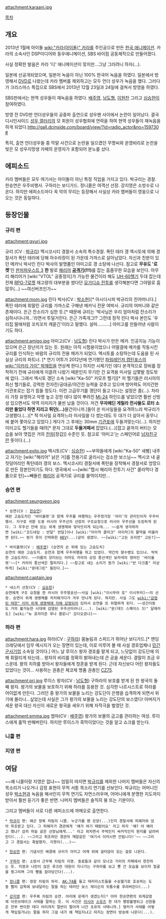 attachment:karaani.jpg

[[목차]]

== 개요 ==
2013년 1월에 아이돌 [[wiki:"카라(아이돌)" 카라]]를 주인공으로 만든 [[한국 애니메이션]]. 카라의 소속사인 DSP미디어와 동우애니메이션, SBS 바이컴 공동제작으로 만들어졌다.

사실 정확한 발음은 카라 '디' 애니메이션이 맞지만...그냥 그러려니 하자(...).

일본에 선공개되었으며, 일본어 녹음이 아닌 100% 한국어 녹음을 하였다. 일본에서 방영해서 [[DVD]]로 나왔는데 카라 멤버를 제외하고는 모두 언더 성우가 녹음을 했다. 그러다가 크리스마스 특집으로 SBS에서 2013년 12월 23일과 24일에 걸쳐서 방영을 하였다.

SBS판에서는 현역 성우들이 재녹음을 하였다. [[배주영]], [[남도형]], [[이원찬]] 그리고 [[심승한]]이 참여하였다.

방영 전 DVD판 언더성우들의 공중파 출연으로 성우팬 사이에서 논란이 일어났다. 결국 디시인사이드 [[성우 갤러리]]의 모 회원이 성우협회에 연락을 하여 현역 성우들이 재녹음을 하게 되었다.[[http://gall.dcinside.com/board/view/?id=radio_actor&no=159730 #]]

특히, 출연 언더성우들 중 막말 사건으로 논란을 일으켰던 무명씨와 운영비리로 논란을 빚은 모 성우지망생 카페의 운영자가 포함되어 분노를 샀다.

== 에피소드 ==
카라 멤버들은 모두 여기서는 아이돌이 아닌 특정 직업을 가지고 있다. 박규리는 경찰. 한승연은 우주비행사. 구하라는 보디가드. 정니콜은 여객선 선장. 강지영은 소방수로 나온다. 하지만 에피소드마다 꼭 악의 무리는 등장해서 사실상 카라 멤버들이 영웅으로 나오는 것은 동일하다.

== 등장인물 ==
=== 규리 편 ===
attachment:gyuri.jpg

규리 (CV : [[박규리]])
멕시코시티 경찰서 소속의 특수경찰. 폭탄 테러 갱 엑시토에 의해 경찰서가 폭탄 테러에 당해 아수라장이 된 가운데 가까스로 살아남았다. 자신과 친분이 있던 메카닉 박사인 린다 박사의 발명품인 아미고로 갱 소탕에 나선다. 참고로 '''무유도 '로켓''''인 [[판처파우스트 3]] '''한''' 발로 [[해리어]] '''[[공격기]](!!!)'''를 잡는 흠좀무한 모습을 보인다. 아무리 해리어가 [wiki:"VTOL" 공중정지]가 가능한 물건이라 해도 [[UH-60]]헬기 두대 잡는데 전체 [[RPG-7]]로켓 재고량의 대부분을 썼다던 [[모가디슈 전투]]를 생각해본다면 그야말로 흠많무(...) ~~여신버프인가~~

attachment:mom.jpg
린다 박사(CV : [[박소현]])[* 아시다시피 박규리의 친어머니다.]
폭탄 테러에 휘말린 규리를 가까스로 구해낸 메카닉 전문 여박사. 규리의 어머니와 같은 존재이다. 은근 잔소리가 심한 듯.[* 때문에 규리는 '박사님은 우리 엄마처럼 잔소리가 심하시다니까...'라면서 투덜거린다. 은근 가족개그!? 그런데 정작 린다 박사 본인도 '우리집 딸애처럼 꼬치꼬치 캐묻긴'이라고 말했다. 설마..........] 아미고를 만들어낸 사람이기도 하다.

attachment:amigo.jpg
아미고(CV : [[남도형]])
린다 박사가 만든 메카. 인공지능 기능이 있으며 은근 장난끼가 있는 듯. 원래는 아직 시험용이었으나 어떨결에 메카를 작동시킨 규리를 인식하는 바람의 규리의 전용 메카가 되었다. 엑시토를 소탕하는데 도움을 된 사실상 규리의 파트너. [* 연기 어투가 2012년에 연기했던 [[파워레인저 캡틴포스]]의 [[wiki:"이카리 가이" 박재민]]을 연상케 한다.] 하지만 시제기인 데다 본격적으로 장비를 장착하기 전에 규리에게 이끌려 나왔기 때문인지 무기란 건 요격용 미사일 십몇발 정도밖에 없다. 그래서 엑시토 갱단 소속 [wiki:"Ka-50" 카모프 헬기][* 저 헬기들은 러시아의 최신 헬기들로, 강력한 전자전/공대공/야간전 능력을 갖추고 있으며 방어력도 어지간한 기관포로는 잡기 힘들 정도다. 이런 고급무기를 갱단이 들고 다니는 설정은 좀(...). 차라리 가장 유명하고 악명 높고 강한 데다 많이 뿌려진 [[Mi-24]] 하인드를 넣었으면 훨씬 신빙성 있으면서도 악역 이미지가 물씬 났을 것이다. 저건 '''무자헤딘 게릴라 전사들도 로터 소리만 들었다 하면 지리고 튀던(...)'''물건이니까.]들이 쏜 미사일들을 요격하느라 박규리가 고생했다.(...)[* 적 미사일 요격하느라 미사일을 다 썼는데도 두 대가 더 살아서 꽁무니에 붙어 쫓아오고 있었다.] 게다가 그 후에는 30mm [[기관포]]에 두들겨맞는다(...). 하지만 이러고도 헬기들을 때려[* 문자 그대로 '''두들겨패서''' 잡았다.(...)]잡고 끝까지 버티는 모습을 보아 맷집은 거의 [[전차]][장갑]] 수준인 듯. 참고로 '아미고'는 스페인어로 [[남자친구]]란 뜻이다.(...)

attachment:exito.jpg
엑시토(CV : [[심승한]])
~~부하들에게 [wiki:"Ka-50" 새삥] 내주고 자기는 [wiki:"해리어" 낡은 거]를 전용기로 굴리시는 검소한 보스님~~ 
멕시코 내 골칫덩어리인 폭탄테러 갱의 보스. 멕시코시티 경찰서에 폭탄을 장착해서 경찰서로 엉망으로 만든 장본인이기도 하다. 영국에서 ~~[wiki:"펩시 해리어 전투기 사건" 콜라먹다 경품으로 탄]~~빼돌린 [[해리어]] 공격기로 규리를 물먹이지만...

=== 승연 편 ===
attachment:seungyeon.jpg
 * 승연(CV : [[한승연]])
 애완 고슴도치인 '바이올렛'과 함께 우주를 여행하는 우주정거장 '아리'의 관리인이자 우주비행사. 지구로 귀환 도중 러시아 우주선의 선장의 구조요청으로 러시아 우주선을 도킹하게 된다. 그 우주선 안에 있는 외계 생명체와 맞닥뜨리게 되는데... ~~쉽게 생각하자면 [wiki:"코드네임 : 반달" 반달]이나 [wiki:"아이작 클라크" 아이작]의 활약을 떠올리면 된다.~~ 뭔가 옷이 간략화한 [[HEV]](...)같이 생겼다. ~~[wiki:"고든 프리먼" 고든?]~~

 * 바이올렛(CV : [[배주영]]) (승연의 손 위에 있는 고슴도치)
 승연의 애완 고슴도치. 승연과 함께 우주여행을 하고 있었다. 약간의 향수병도 있으나. 씩씩한 고슴도치다. ~~이름의 모티브는 아마도 카라의 상징 풍선색인 보라색의 영어인 '바이올렛'~~[* 카라의 풍선색은 펄피치다.] ~~참고로 내는 소리가 뭔가 [wiki:"반 다크홈" 이상하게] [wiki:"몬데그린" 들린다.]~~

attachment:captain.jpg
 * 네스키 선장(CV : [[심승한]])
 승연에게 구조 요청을 한 러시아 우주항공선~~사실 [wiki:"이시무라 호" 이시무라]~~의 선장. 승연이 외계 생명체를 처치해가다가 겨우 만나게 된다. 하지만. 사실 그도 [[wiki:"감염된 테란" 이미 외계 생명체에 의해 감염]]되어 있어서 승연을 또 위협하게 된다. ~~성간이동도 거의 불가능한 시대에 감염된 우주선이라니(...). [wiki:"문(데드 스페이스 3)" 달에라도] [wiki:"뉴 호라이즌 루나 콜로니" 갔다오셨나]~~

=== 하라 편 ===
attachment:hara.jpg
하라(CV : [[구하라]])
몸놀림과 스피드가 뛰어난 보디가드.[* 엔딩 크레딧에서 임무 메시지가 오는 장면이 있는데, 이로 미루어 볼 때 사설 경호업체나 [[민간군사기업]] 소속일 것이다.] 어느 날 루이스 왕자 경호를 맡게 되고, 느닷없이 강도단에 의해 휘말리게 되는데... 왕자의 비리를 정확히 밝혀내는데 큰 공을 세운다. 결말이 조금 우스운데. 왕의 치하를 받아서 왕자들에게 청혼을 받게 된다. 근데 자신보다 어린 왕자들도 있었다는 것이...
사용하는 권총은 체코제 명품 권총인 [[CZ75]].

attachment:pri.jpg
루이스 왕자(CV : [[남도형]])
구하라의 보호를 받게 된 한 왕국의 둘째 왕자. 왕가의 보물을 보호하기 위해 하라를 등용한 것. 심각한 나르시스트로 하라를 어이없게 만든다. 그러던 중 왕가의 보물을 노리는 강도단이 은행을 습격하게 되면서 위기에 몰리나...싶었는데 사실은 그가 왕가의 보물을 노리는 강도단의 보스였다! 아버지가 세운 왕국 대신 자신이 새로운 왕국을 세우기 위해 자작극을 벌였던 것.

attachment:emma.jpg
엠마(CV : [[배주영]])
왕가의 보물의 금고를 관리하는 여성. 루이스에게 홀딱 반해버린다. 하지만 루이스가 흑막이었다는 것을 알고 쇼크를 받는다.

=== 니콜 편 ===

=== 지영 편 ===

== 여담 ==
~~왜 니콜이랑 지영은 없냐~~
엄밀히 따지면 [[박규리]]를 제외한 나머지 멤버들은 자신의 목소리가 나오거나 감정 표현이 무척 서툰 목소리 연기를 선보인다. 박규리는 어머니인 성우 [[박소현]]과 녹음을 해서인지 무척 연기도 자연스러우며, 어머니에게 분명한 지도까지 받아서 훨씬 듣기가 좋은 반면. 나머지 멤버들은 솔직히 붕 뜨는 기분이다.

그리고 멤버들이 서로 다른 에피소드에 까메오로 출연한다.

 * [[박규리]] 편: 해군 정복 차림의 니콜. 누군가를 팬 모양(...)인지 경찰서에 피해자와 앉아 취조받고 있다. 그 피해자가 경관에게 '얘가 여기 때렸어요' 라고 하자 '얘? 아 얘라고 했냐? 감히 하늘 같은 선장님에게...' 라고 외치면서 주먹인지 싸커킥인지 뭔지를 날려버린다(...). ~~그리고 취조하던 경관의 깨알같은 '여기서 이러시면 안됩니다!'~~ ~~그리고 그 경찰서는 폭발했지. 지못미(...)~~

 * [[한승연]] 편: 기념사진 배경에 규리가 아미고 어깨 위에 걸터앉아 있는 걸로 나온다. 

 * [[구하라]] 편: 소방서 근무복 차림의 지영. 동료들과 같이 모나코 거리의 카페에서 한잔하는 듯. 지영과 나란이 앉은 루크란 대원이 지나가는 구하라를 보고 뿅 간 모습을 보이자 얼굴을 찡그리며 그의 뺨을 잡아당긴다(...).

 * [[정니콜]] 편: 정장 차림의 하라. [[AK-74]]를 들고 테러리스트들을 수송헬기로 호송하는 도중 빨리 감옥에 보내달라는 말을 하는 테러단 보스 제이슨의 뒤통수를 후려버린다(...)

 * [[강지영]] 편: 우주복 차림의 승연. 아리에 문제가 생겼는지[* 아마 한승연편의 외계감염체 아웃브레이크 사태를 말하는 듯. 이 사건은 [[러시아]] [[소유즈]] 한 대가 행방불명되고 선원들은 전부 변이한 데다 아리까지 절반이 떨어져 나간 초유의 사태니까.] 앵커가 사태를 어떻게 책임질거냐는 말을 하자 그걸 내가 왜 책임지냐고 따지는 장면이 방송에 나온다(...).

